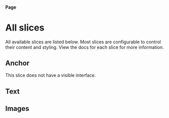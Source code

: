 
<Meta title="Pages/All slices" />

#### Page

# All slices

All available slices are listed below. Most slices are configurable to control
their content and styling. View the docs for each slice for more information.

## Anchor

This slice does not have a visible interface.

## Text

<Preview withSource="none">
  <Story id="slices-page-text--with-long-text" />
</Preview>

## Images

<Preview withSource="none">
  <Story id="slices-page-images--with-two-images" />
</Preview>
